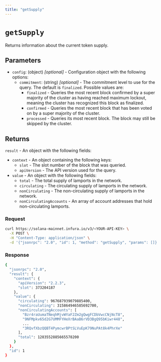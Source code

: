```yaml
---
title: "getSupply"
---
```



# `getSupply`

Returns information about the current token supply.

## Parameters

- `config`: (object) _[optional]_  - Configuration object with the following options:
    - `commitment`: (string) _[optional]_  - The commitment level to use for the query. The default is `finalized`. Possible values are:
        - `finalized` - Queries the most recent block confirmed by a super majority of the cluster as having
            reached maximum lockout, meaning the cluster has recognized this block as finalized.
        - `confirmed` - Queries the most recent block that has been voted on by a super majority of the cluster.
        - `processed` - Queries its most recent block. The block may still be skipped by the cluster.

## Returns

`result` - An object with the following fields:

- `context` - An object containing the following keys:
    - `slot` - The slot number of the block that was queried.
    - `apiVersion` - The API version used for the query.
- `value` - An object with the following fields:
    - `total` - The total supply of lamports in the network.
    - `circulating` - The circulating supply of lamports in the network.
    - `nonCirculating` - The non-circulating supply of lamports in the network.
    - `nonCirculatingAccounts` - An array of account addresses that hold non-circulating lamports.

### Request

<Tabs>
  <TabItem value="curl">

  ```bash
  curl https://solana-mainnet.infura.io/v3/<YOUR-API-KEY> \
    -X POST \
    -H "Content-Type: application/json" \
    -d '{"jsonrpc": "2.0", "id": 1, "method": "getSupply", "params": []}'
   ```

  </TabItem>
</Tabs>

### Response

<Tabs>
  <TabItem value="JSON">

  ```bash
  {
    "jsonrpc": "2.0",
    "result": {
      "context": {
        "apiVersion": "2.2.3",
        "slot": 373204187
      },
      "value": {
        "circulating": 967687939079885400,
        "nonCirculating": 315864946585692700,
        "nonCirculatingAccounts": [
          "Bzr4raUumaTNeqhMjvWYaF2Zm2gQwgFCDbVwcCNjNcT8",
          "9NFMpkv65d2G7UMMFYHeXrBAaB6rVD3BgQ95bKiwr448",
          ...
          "3RQvfXbzQQBT4PymcwrBPtSLVuEpK79NuPAt8k4PhrXe"
        ],
        "total": 1283552885665578200
      }
    },
    "id": 1
  }
  ```

  </TabItem>
</Tabs>